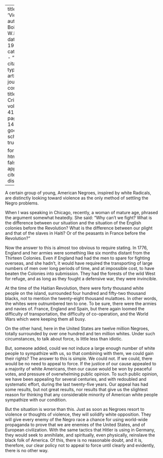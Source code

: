
---
title: 'Violence'
author: Du Bois, W.E.B.
date: May 1934
categories: 
  - ""
citation: 
  type: article-journal
  container-title: The Crisis
  volume: 41
  issue: 5
  page: 147-148
google-scholar: true

format:
  html:
    toc: false
    appendix-cite-as: display
---


A certain group of young, American Negroes, inspired by white Radicals, are distinctly looking toward violence as the only method of settling the Negro problems.

When I was speaking in Chicago, recently, a woman of mature age, phrased the argument somewhat heatedly. She said: "Why can't we fight? What is the difference between our situation and the situation of the English colonies before the Revolution? What is the difference between our plight and that of the slaves in Haiti? Or of the peasants in France before the Revolution?"

Now the answer to this is almost too obvious to require stating. In 1776, England and her armies were something like six months distant from the Thirteen Colonies. Even if England had had the men to spare for fighting overseas, and she hadn't, it would have required the transporting of large numbers of men over long periods of time, and at impossible cost, to have beaten the Colonies into submission. They had the forests of the wild West for refuge, and as long as they fought a defensive war, they were invincible.

At the time of the Haitian Revolution, there were forty thousand white people on the island, surrounded four hundred and fifty-two thousand blacks, not to mention the twenty-eight thousand mulattoes. In other words, the whites were outnumbered ten to one. To be sure, there were the armies and navies of. France, England and Spain, but there again loomed the difficulty of transportation, the difficulty of co-operation, and the World Wars which were keeping them all busy.

On the other hand, here in the United States are twelve million Negroes, totally surrounded by over one hundred and ten million whites. Under such circumstances, to talk about force, is little less than idiotic.

But, someone added, could we not induce a large enough number of white people to sympathize with us, so that combining with them, we could gain their rights? The answer to this is simple. We could not. If we could, there would be no need to appeal to force. If the justice of our cause appealed to a majority of white Americans, then our cause would be won by peaceful votes, and pressure of overwhelming public opinion. To such public opinion, we have been appealing for several centuries, and with redoubled and systematic effort, during the last twenty-five years. Our appeal has had some results, but not great results, nor results that give us the slightest reason for thinking that any considerable minority of American white people sympathize with our condition.

But the situation is worse than this. Just as soon as Negroes resort to violence or thoughts of violence, they will solidify white opposition. They will give every enemy of the Negro race a chance for using world-wide propaganda to prove that we are enemies of the United States, and of European civilization. With the same tactics that Hitler is using in Germany, they would seek to annihilate, and spiritually, even physically, reinslave the black folk of America. Of this, there is no reasonable doubt, and it is, therefore, our clear policy not to appeal to force until clearly and evidently, there is no other way.

